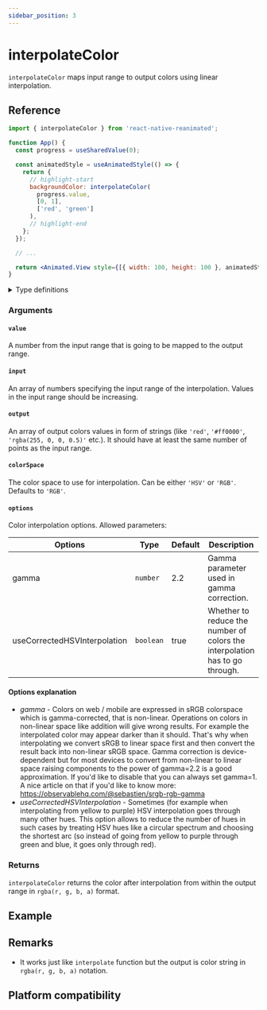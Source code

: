 ```yaml
---
sidebar_position: 3
---
```


# interpolateColor

`interpolateColor` maps input range to output colors using linear interpolation.

## Reference

```jsx
import { interpolateColor } from 'react-native-reanimated';

function App() {
  const progress = useSharedValue(0);

  const animatedStyle = useAnimatedStyle(() => {
    return {
      // highlight-start
      backgroundColor: interpolateColor(
        progress.value,
        [0, 1],
        ['red', 'green']
      ),
      // highlight-end
    };
  });

  // ...

  return <Animated.View style={[{ width: 100, height: 100 }, animatedStyle]} />;
}
```

<details>
<summary>Type definitions</summary>

<!--
  TODO (OKLAB): Adjust the colorSpace prop once OKLAB support is released officially, like so:
  colorSpace?: 'RGB' | 'HSV' | 'LAB',
 -->

```typescript
type InterpolationOptions = {
  gamma?: number;
  useCorrectedHSVInterpolation?: boolean;
};

function interpolateColor(
  value: number,
  input: number[],
  output: string[],
  colorSpace?: 'RGB' | 'HSV',
  options?: InterpolationOptions
): string;
```

</details>

### Arguments

#### `value`

A number from the input range that is going to be mapped to the output range.

#### `input`

An array of numbers specifying the input range of the interpolation. Values in the input range should be increasing.

#### `output`

An array of output colors values in form of strings (like `'red'`, `'#ff0000'`, `'rgba(255, 0, 0, 0.5)'` etc.). It should have at least the same number of points as the input range.

#### `colorSpace` <Optional />

<!--
 TODO (OKLAB): Uncomment and replace with the following once OKLAB support is released officialy:
 The color space to use for interpolation. Can be either `'HSV'`, `'RGB'` or [`'LAB'`](https://en.wikipedia.org/wiki/Oklab_color_space). Defaults to `'RGB'`.
 -->

The color space to use for interpolation. Can be either `'HSV'` or `'RGB'`. Defaults to `'RGB'`.

#### `options` <Optional />

Color interpolation options. Allowed parameters:

| Options                                   | Type      | Default | Description                                                                 |
| ----------------------------------------- | --------- | ------- | --------------------------------------------------------------------------- |
| gamma <Optional />                        | `number`  | 2.2     | Gamma parameter used in gamma correction.                                   |
| useCorrectedHSVInterpolation <Optional /> | `boolean` | true    | Whether to reduce the number of colors the interpolation has to go through. |

#### Options explanation

- _gamma_ - Colors on web / mobile are expressed in sRGB colorspace which is gamma-corrected, that is non-linear.
  Operations on colors in non-linear space like addition will give wrong results. For example the interpolated color
  may appear darker than it should. That's why when interpolating we convert sRGB to linear space first and then convert
  the result back into non-linear sRGB space. Gamma correction is device-dependent but for most devices to convert
  from non-linear to linear space raising components to the power of gamma=2.2 is a good approximation. If you'd like to
  disable that you can always set gamma=1. A nice article on that if you'd like to know more: https://observablehq.com/@sebastien/srgb-rgb-gamma
- _useCorrectedHSVInterpolation_ - Sometimes (for example when interpolating from yellow to purple) HSV interpolation goes
  through many other hues. This option allows to reduce the number of hues in such cases by treating HSV hues like a circular spectrum and choosing
  the shortest arc (so instead of going from yellow to purple through green and blue, it goes only through red).

### Returns

`interpolateColor` returns the color after interpolation from within the output range in `rgba(r, g, b, a)` format.

## Example


<InteractivePlayground usePlayground={useInterpolateColorPlayground} />

## Remarks

- It works just like `interpolate` function but the output is color string in `rgba(r, g, b, a)` notation.

## Platform compatibility

<PlatformCompatibility android ios web />
